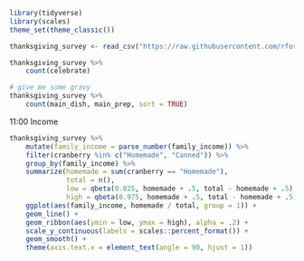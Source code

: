 ```r
library(tidyverse)
library(scales)
theme_set(theme_classic())

thanksgiving_survey <- read_csv("https://raw.githubusercontent.com/rfordatascience/tidytuesday/refs/heads/main/data/2018/2018-11-20/thanksgiving_meals.csv")
```

```r
thanksgiving_survey %>% 
    count(celebrate)

# give me some gravy
thanksgiving_survey %>%
    count(main_dish, main_prep, sort = TRUE)
```

11:00 Income

```r
thanksgiving_survey %>% 
    mutate(family_income = parse_number(family_income)) %>% 
    filter(cranberry %in% c("Homemade", "Canned")) %>% 
    group_by(family_income) %>% 
    summarize(homemade = sum(cranberry == "Homemade"),
              total = n(),
              low = qbeta(0.025, homemade + .5, total - homemade + .5),
              high = qbeta(0.975, homemade + .5, total - homemade + .5)) %>% 
    ggplot(aes(family_income, homemade / total, group = 1)) +
    geom_line() +
    geom_ribbon(aes(ymin = low, ymax = high), alpha = .2) + 
    scale_y_continuous(labels = scales::percent_format()) +
    geom_smooth() +
    theme(axis.text.x = element_text(angle = 90, hjust = 1))
 ```


